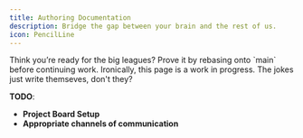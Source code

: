 ```yaml
---
title: Authoring Documentation
description: Bridge the gap between your brain and the rest of us.
icon: PencilLine
---
```


<Callout>
  Think you’re ready for the big leagues? Prove it by rebasing onto `main`
  before continuing work.
</Callout>

<Cards>
  <Card
    title={
      "How to write good docs - Fuma Nama, author of the framework used to build this site"
    }
    href={`https://fuma-nama.vercel.app/blog/good-docs`}
    description={`Write code, and you may solve a problem. Write documentation, and you'll solve many problems before they even happen.`}
  />
</Cards>
Ironically, this page is a work in progress. The jokes just write themseves, don't they?

**TODO**:
- **Project Board Setup**
- **Appropriate channels of communication**

